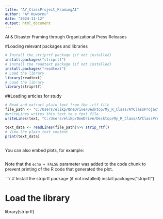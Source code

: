 ```yaml
---
title: "AY_ClassProject_FramingAI"
author: "AY Kuwornu"
date: "2024-11-12"
output: html_document
---
```


AI & Disaster Framing through Organizational Press Releases

#Loading relevant packages and libraries
```r
# Install the striprtf package (if not installed)
install.packages("striprtf")
# Install the readtext package (if not installed)
install.packages("readtext")
# Load the library
library(readtext)
# Load the library
library(striprtf)

```

##Loading articles for study

```r
# Read and extract plain text from the .rtf file
file_path <- "C:/Users/elikp/OneDrive/Desktop/My_R_Class/AYClassProjectRepo/FramingAI_data/data_one/framingAI (1).RTF"
#writeLines writes this text to a text file
writeLines(text, "C:/Users/elikp/OneDrive/Desktop/My_R_Class/AYClassProjectRepo/FramingAI_data/data_one/framingAI (1).txt")

text_data <- readLines(file_path)%>% strip_rtf()
# View the plain text content
print(text_data)
```

##

You can also embed plots, for example:

```r


```

Note that the `echo = FALSE` parameter was added to the code chunk to prevent printing of the R code that generated the plot.

```r
# Install the striprtf package (if not installed)
install.packages("striprtf")

# Load the library
library(striprtf)

